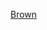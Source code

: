 {{US county navigation box
| collapse_state = {{{state|expanded}}}
| listclass      = hlist

| template_name  = 布朗縣 (堪薩斯州)
| county         = 布朗縣
| state          = 堪薩斯州
| seat           = 海厄瓦薩

| map_image      = Map of Kansas highlighting Brown County.svg
| map_Alt        = Map of Kansas highlighting Brown County
| map_caption    = Map of Kansas highlighting Brown County

| title1 = [[城市]]
| body1  = 
* [[埃弗勒斯 (堪薩斯州)|埃弗勒斯]]
* [[費爾維尤 (堪薩斯州)|費爾維尤]]
* [[哈姆林 (堪薩斯州)|哈姆林]]
* [[海厄瓦薩 (堪薩斯州)|海厄瓦薩]]
* [[霍頓 (堪薩斯州)|霍頓]]
* [[莫勒爾 (堪薩斯州)|莫勒爾]]
* [[波瓦坦 (堪薩斯州)|波瓦坦]]
* [[里瑟夫 (堪薩斯州)|里瑟夫]]
* [[魯賓遜 (堪薩斯州)|魯賓遜]]
* [[薩貝薩 (堪薩斯州)|薩貝薩]]‡
* [[威利斯 (堪薩斯州)|威利斯]]

| title2 = [[普查规定居民点]]
| body2  =
* [[基卡普第一區 (堪薩斯州)|基卡普第一區]]
* [[基卡普第二區 (堪薩斯州)|基卡普第二區]]
* [[基卡普第五區 (堪薩斯州)|基卡普第五區]]
* [[基卡普第六區 (堪薩斯州)|基卡普第六區]]
* [[基卡普第七區 (堪薩斯州)|基卡普第七區]]
* [[基卡普部落中心 (堪薩斯州)|基卡普部落中心]]

| title3 = [[非建制地區]]
| body3  = 
* [[貝克 (堪薩斯州)|貝克]]
* [[梅謝爾 (堪薩斯州)|梅謝爾]]
* [[帕東尼亞 (堪薩斯州)|帕東尼亞]]

| title4 = [[印第安保留地]]
| body4  = 
* [[愛奧威保留地]]‡
* {{le|基卡普印第安保留地 (堪薩斯州)|Kickapoo Indian Reservation of Kansas|基卡普印第安保留地}}‡
* {{le|薩克和福克斯保留地|Sac and Fox Reservation}}‡

| title5 = [[鎮區 (美國)|鎮區]]
| body5  = 
* [[哈姆林鎮區 (堪薩斯州布朗縣)|哈姆林鎮區]]
* [[海厄瓦薩鎮區 (堪薩斯州布朗縣)|海厄瓦薩鎮區]]
* [[歐文鎮區 (堪薩斯州布朗縣)|歐文鎮區]]
* [[米申鎮區 (堪薩斯州布朗縣)|米申鎮區]]
* [[莫勒爾鎮區 (堪薩斯州布朗縣)|莫勒爾鎮區]]
* [[帕東尼亞鎮區 (堪薩斯州布朗縣)|帕東尼亞鎮區]]
* [[波瓦坦鎮區 (堪薩斯州布朗縣)|波瓦坦鎮區]]
* [[魯賓遜鎮區 (堪薩斯州布朗縣)|魯賓遜鎮區]]
* [[沃爾納特鎮區 (堪薩斯州布朗縣)|沃爾納特鎮區]]
* [[華盛頓鎮區 (堪薩斯州布朗縣)|華盛頓鎮區]]

| title6 = 註
| body6  = ‡該聚居地有部分隸屬其他縣份

}}<noinclude>
{{collapsible option}}
[[Category:堪薩斯州縣份導航模板|Brown]]  
[[Category:布朗縣 (堪薩斯州)| ]]
</noinclude>